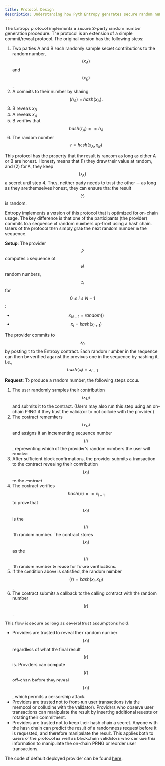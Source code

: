 ```yaml
---
title: Protocol Design
description: Understanding how Pyth Entropy generates secure random numbers
---
```


The Entropy protocol implements a secure 2-party random number generation procedure. The protocol
is an extension of a simple commit/reveal protocol. The original version has the following steps:

1. Two parties A and B each randomly sample secret contributions to the random number, $$(x_A)$$ and $$(x_B)$$.
2. A commits to their number by sharing $$(h_A) = hash(x_A).$$
3. B reveals $x_B$
4. A reveals $x_A$
5. B verifies that $$hash(x_{A}) == h_A$$
6. The random number $$r = hash(x_A, x_B)$$

This protocol has the property that the result is random as long as either A or B are honest.
Honesty means that (1) they draw their value at random, and (2) for A, they keep $$(x_A)$$ a secret until
step 4. Thus, neither party needs to trust the other -- as long as they are themselves honest, they can
ensure that the result $$(r)$$ is random.

Entropy implements a version of this protocol that is optimized for on-chain usage. The
key difference is that one of the participants (the provider) commits to a sequence of random numbers
up-front using a hash chain. Users of the protocol then simply grab the next random number in the sequence.

**Setup**: The provider $$P$$ computes a sequence of $$N$$ random numbers, $$x_i$$ for $$0 \leq i \leq N-1$$:

- $$x_{N-1} = random()$$
- $$x_i = hash(x_{i + 1})$$

The provider commits to $$x_0$$ by posting it to the Entropy contract.
Each random number in the sequence can then be verified against the previous one in the sequence by hashing it, i.e., $$hash(x_i) = x_{i - 1}$$

**Request**: To produce a random number, the following steps occur.

1. The user randomly samples their contribution $$(x_U)$$ and submits it to the contract.
   (Users may also run this step using an on-chain PRNG if they trust the validator to not collude with the provider.)
2. The contract remembers $$(x_U)$$ and assigns it an incrementing sequence number $$(i)$$, representing which
   of the provider's random numbers the user will receive.
3. After sufficient block confirmations, the provider submits a transaction to the contract revealing their contribution $$(x_i)$$ to the contract.
4. The contract verifies $$hash(x_i) == x_{i-1}$$ to prove that $$(x_i)$$ is the $$(i)$$'th random number.
   The contract stores $$(x_i)$$ as the $$(i)$$'th random number to reuse for future verifications.
5. If the condition above is satisfied, the random number $$(r) = hash(x_i, x_U)$$.
6. The contract submits a callback to the calling contract with the random number $$(r)$$.

This flow is secure as long as several trust assumptions hold:

- Providers are trusted to reveal their random number $$(x_i)$$ regardless of what the final result $$(r)$$ is. Providers can compute $$(r)$$ off-chain before they reveal $$(x_i)$$, which permits a censorship attack.
- Providers are trusted not to front-run user transactions (via the mempool or colluding with the validator). Providers who observe user transactions can manipulate the result by inserting additional reuests or rotating their commitment.
- Providers are trusted not to keep their hash chain a secret. Anyone with the hash chain can predict the result of a randomness request before it is requested,
  and therefore manipulate the result. This applies both to users of the protocol as well as blockchain validators who can use this information to manipulate the on-chain PRNG or reorder user transactions.

The code of default deployed provider can be found [here](https://github.com/pyth-network/pyth-crosschain/tree/7bccde484f01c19844b7105d63df207a24018957/apps/fortuna).
